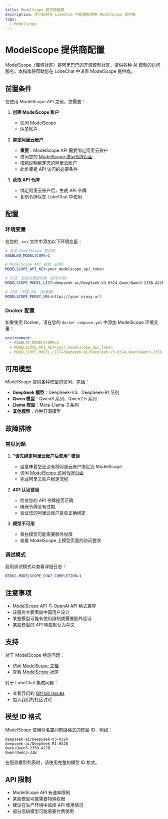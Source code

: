 ```yaml
---
title: ModelScope 提供商配置
description: 学习如何在 LobeChat 中配置和使用 ModelScope 提供商
tags:
  - ModelScope
---
```


# ModelScope 提供商配置

ModelScope（魔塔社区）是阿里巴巴的开源模型社区，提供各种 AI 模型的访问服务。本指南将帮助您在 LobeChat 中设置 ModelScope 提供商。

## 前置条件

在使用 ModelScope API 之前，您需要：

1. **创建 ModelScope 账户**

   - 访问 [ModelScope](https://www.modelscope.cn/)
   - 注册账户

2. **绑定阿里云账户**

   - **重要**：ModelScope API 需要绑定阿里云账户
   - 访问您的 [ModelScope 访问令牌页面](https://www.modelscope.cn/my/myaccesstoken)
   - 按照说明绑定您的阿里云账户
   - 此步骤是 API 访问的必要条件

3. **获取 API 令牌**
   - 绑定阿里云账户后，生成 API 令牌
   - 复制令牌以在 LobeChat 中使用

## 配置

### 环境变量

在您的 `.env` 文件中添加以下环境变量：

```bash
# 启用 ModelScope 提供商
ENABLED_MODELSCOPE=1

# ModelScope API 密钥（必需）
MODELSCOPE_API_KEY=your_modelscope_api_token

# 可选：自定义模型列表（逗号分隔）
MODELSCOPE_MODEL_LIST=deepseek-ai/DeepSeek-V3-0324,Qwen/Qwen3-235B-A22B

# 可选：代理 URL（如需要）
MODELSCOPE_PROXY_URL=https://your-proxy-url
```

### Docker 配置

如果使用 Docker，请在您的 `docker-compose.yml` 中添加 ModelScope 环境变量：

```yaml
environment:
  - ENABLED_MODELSCOPE=1
  - MODELSCOPE_API_KEY=your_modelscope_api_token
  - MODELSCOPE_MODEL_LIST=deepseek-ai/DeepSeek-V3-0324,Qwen/Qwen3-235B-A22B
```

## 可用模型

ModelScope 提供各种模型的访问，包括：

- **DeepSeek 模型**：DeepSeek-V3、DeepSeek-R1 系列
- **Qwen 模型**：Qwen3 系列、Qwen2.5 系列
- **Llama 模型**：Meta-Llama-3 系列
- **其他模型**：各种开源模型

## 故障排除

### 常见问题

1. **"请先绑定阿里云账户后使用" 错误**

   - 这意味着您还没有将阿里云账户绑定到 ModelScope
   - 访问 [ModelScope 访问令牌页面](https://www.modelscope.cn/my/myaccesstoken)
   - 完成阿里云账户绑定流程

2. **401 认证错误**

   - 检查您的 API 令牌是否正确
   - 确保令牌没有过期
   - 验证您的阿里云账户是否正确绑定

3. **模型不可用**
   - 某些模型可能需要额外权限
   - 查看 ModelScope 上模型页面的访问要求

### 调试模式

启用调试模式以查看详细日志：

```bash
DEBUG_MODELSCOPE_CHAT_COMPLETION=1
```

## 注意事项

- ModelScope API 与 OpenAI API 格式兼容
- 该服务主要面向中国用户设计
- 某些模型可能有使用限制或需要额外验证
- 某些模型的 API 响应默认为中文

## 支持

对于 ModelScope 特定问题：

- 访问 [ModelScope 文档](https://www.modelscope.cn/docs)
- 查看 [ModelScope 社区](https://www.modelscope.cn/community)

对于 LobeChat 集成问题：

- 查看我们的 [GitHub Issues](https://github.com/lobehub/lobe-chat/issues)
- 加入我们的社区讨论

## 模型 ID 格式

ModelScope 使用命名空间前缀格式的模型 ID，例如：

```
deepseek-ai/DeepSeek-V3-0324
deepseek-ai/DeepSeek-R1-0528
Qwen/Qwen3-235B-A22B
Qwen/Qwen3-32B
```

在配置模型列表时，请使用完整的模型 ID 格式。

## API 限制

- ModelScope API 有速率限制
- 某些模型可能需要特殊权限
- 建议在生产环境中监控 API 使用情况
- 部分高级模型可能需要付费使用
